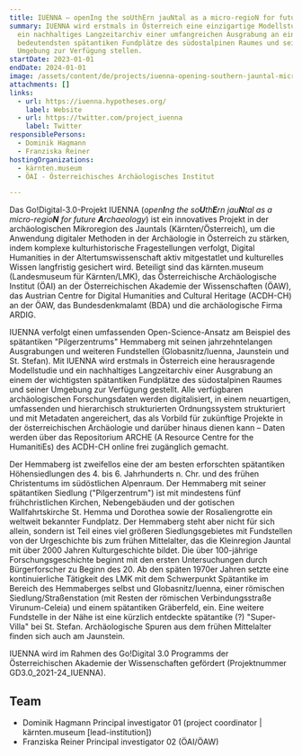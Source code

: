 ```yaml
---
title: IUENNA – openIng the soUthErn jauNtal as a micro-regioN for future Archaeology
summary: IUENNA wird erstmals in Österreich eine einzigartige Modellstudie und
  ein nachhaltiges Langzeitarchiv einer umfangreichen Ausgrabung an einem der
  bedeutendsten spätantiken Fundplätze des südostalpinen Raumes und seiner
  Umgebung zur Verfügung stellen.
startDate: 2023-01-01
endDate: 2024-01-01
image: /assets/content/de/projects/iuenna-opening-southern-jauntal-micro-region-future-archaeology/abb-02.jpg
attachments: []
links:
  - url: https://iuenna.hypotheses.org/
    label: Website
  - url: https://twitter.com/project_iuenna
    label: Twitter
responsiblePersons:
  - Dominik Hagmann
  - Franziska Reiner
hostingOrganizations:
  - kärnten.museum
  - ÖAI - Österreichisches Archäologisches Institut

---
```

Das Go!Digital-3.0-Projekt IUENNA (_open**I**ng the so**U**th**E**rn jau**N**tal as a micro-regio**N** for future **A**rchaeology_) ist ein innovatives Projekt in der archäologischen Mikroregion des Jauntals (Kärnten/Österreich), um die Anwendung digitaler Methoden in der Archäologie in Österreich zu stärken, indem komplexe kulturhistorische Fragestellungen verfolgt, Digital Humanities in der Altertumswissenschaft aktiv mitgestatlet und kulturelles Wissen langfristig gesichert wird. Beteiligt sind das kärnten.museum (Landesmuseum für Kärnten/LMK), das Österreichische Archäologische Institut (ÖAI) an der Österreichischen Akademie der Wissenschaften (ÖAW), das Austrian Centre for Digital Humanities and Cultural Heritage (ACDH-CH) an der ÖAW, das Bundesdenkmalamt (BDA) und die archäologische Firma ARDIG.

IUENNA verfolgt einen umfassenden Open-Science-Ansatz am Beispiel des spätantiken "Pilgerzentrums" Hemmaberg mit seinen jahrzehntelangen Ausgrabungen und weiteren Fundstellen (Globasnitz/Iuenna, Jaunstein und St. Stefan). Mit IUENNA wird erstmals in Österreich eine herausragende Modellstudie und ein nachhaltiges Langzeitarchiv einer Ausgrabung an einem der wichtigsten spätantiken Fundplätze des südostalpinen Raumes und seiner Umgebung zur Verfügung gestellt. Alle verfügbaren archäologischen Forschungsdaten werden digitalisiert, in einem neuartigen, umfassenden und hierarchisch strukturierten Ordnungssystem strukturiert und mit Metadaten angereichert, das als Vorbild für zukünftige Projekte in der österreichischen Archäologie und darüber hinaus dienen kann – Daten werden über das Repositorium ARCHE (A Resource Centre for the HumanitiEs) des ACDH-CH online frei zugänglich gemacht.

Der Hemmaberg ist zweifellos eine der am besten erforschten spätantiken Höhensiedlungen des 4. bis 6. Jahrhunderts n. Chr. und des frühen Christentums im südöstlichen Alpenraum. Der Hemmaberg mit seiner spätantiken Siedlung ("Pilgerzentrum") ist mit mindestens fünf frühchristlichen Kirchen, Nebengebäuden und der gotischen Wallfahrtskirche St. Hemma und Dorothea sowie der Rosaliengrotte ein weltweit bekannter Fundplatz. Der Hemmaberg steht aber nicht für sich allein, sondern ist Teil eines viel größeren Siedlungsgebietes mit Fundstellen von der Urgeschichte bis zum frühen Mittelalter, das die Kleinregion Jauntal mit über 2000 Jahren Kulturgeschichte bildet. Die über 100-jährige Forschungsgeschichte beginnt mit den ersten Untersuchungen durch Bürgerforscher zu Beginn des 20. Ab den späten 1970er Jahren setzte eine kontinuierliche Tätigkeit des LMK mit dem Schwerpunkt Spätantike im Bereich des Hemmaberges selbst und Globasnitz/Iuenna, einer römischen Siedlung/Straßenstation (mit Resten der römischen Verbindungsstraße Virunum-Celeia) und einem spätantiken Gräberfeld, ein. Eine weitere Fundstelle in der Nähe ist eine kürzlich entdeckte spätantike (?) "Super-Villa" bei St. Stefan. Archäologische Spuren aus dem frühen Mittelalter finden sich auch am Jaunstein.

IUENNA wird im Rahmen des Go!Digital 3.0 Programms der Österreichischen Akademie der Wissenschaften gefördert (Projektnummer GD3.0\_2021-24\_IUENNA).

**Team**
--------

*   Dominik Hagmann
    Principal investigator 01 (project coordinator | kärnten.museum \[lead-institution\])
*   Franziska Reiner
    Principal investigator 02 (ÖAI/ÖAW)
